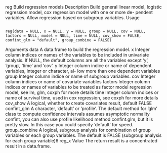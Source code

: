 reg
Build regression models
Description
Build general linear model, logistic regression model, cox regression model with one or more de-
pendent variables. Allow regression based on subgroup variables.
Usage
<pre><code>
reg(data = NULL, x = NULL, y = NULL, group = NULL, cov = NULL,
factors = NULL, model = NULL, time = NULL, cov_show = FALSE,
confint_glm = "default", group_combine = FALSE)
</code></pre>
Arguments
data A data.frame to build the regression model.
x Integer column indices or names of the variables to be included in univariate
analysis. If NULL, the default columns are all the variables except ‘y‘, ‘group‘,
‘time‘ and ‘cov‘.
y Integer column indice or name of dependent variables, integer or character, al-
low more than one dependent variables
group Integer column indice or name of subgroup variables.
cov Integer column indices or name of covariate variables
factors Integer column indices or names of variables to be treated as factor
model regression model, see lm, glm, coxph for more details
time Integer column indices or name of survival time, used in cox regression, see
coxph for more details
cov_show A logical, whether to create covariates result, default FALSE
confint_glm A character, ’default’ or ’profile’. The default method for ’glm’ class to compute
confidence intervals assumes asymptotic normality confint, you can also use
profile likelihood method confint.glm, but it is pretty slow. In this case you
could specify ’default’ for speed.
group_combine A logical, subgroup analysis for combination of group variables or each group
variables. The default is FALSE (subgroup analysis for each group variable)6
reg_x
Value
The return result is a concentrated result in a data.frame.
